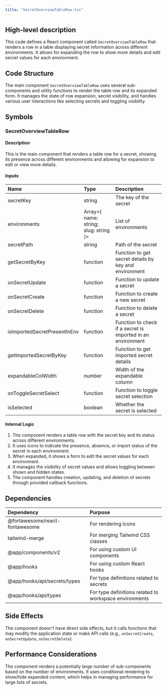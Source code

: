 ```yaml
---
title: "SecretOverviewTableRow.tsx"
---
```


## High-level description
This code defines a React component called `SecretOverviewTableRow` that renders a row in a table displaying secret information across different environments. It allows for expanding the row to show more details and edit secret values for each environment.

## Code Structure
The main component `SecretOverviewTableRow` uses several sub-components and utility functions to render the table row and its expanded form. It manages the state of row expansion, secret visibility, and handles various user interactions like selecting secrets and toggling visibility.

## Symbols

### SecretOverviewTableRow
#### Description
This is the main component that renders a table row for a secret, showing its presence across different environments and allowing for expansion to edit or view more details.

#### Inputs
| Name | Type | Description |
|:-----|:-----|:------------|
| secretKey | string | The key of the secret |
| environments | Array&lt;{ name: string; slug: string }&gt; | List of environments |
| secretPath | string | Path of the secret |
| getSecretByKey | function | Function to get secret details by key and environment |
| onSecretUpdate | function | Function to update a secret |
| onSecretCreate | function | Function to create a new secret |
| onSecretDelete | function | Function to delete a secret |
| isImportedSecretPresentInEnv | function | Function to check if a secret is imported in an environment |
| getImportedSecretByKey | function | Function to get imported secret details |
| expandableColWidth | number | Width of the expandable column |
| onToggleSecretSelect | function | Function to toggle secret selection |
| isSelected | boolean | Whether the secret is selected |

#### Internal Logic
1. The component renders a table row with the secret key and its status across different environments.
2. It uses icons to indicate the presence, absence, or import status of the secret in each environment.
3. When expanded, it shows a form to edit the secret values for each environment.
4. It manages the visibility of secret values and allows toggling between shown and hidden states.
5. The component handles creation, updating, and deletion of secrets through provided callback functions.

## Dependencies
| Dependency | Purpose |
|:-----------|:--------|
| @fortawesome/react-fontawesome | For rendering icons |
| tailwind-merge | For merging Tailwind CSS classes |
| @app/components/v2 | For using custom UI components |
| @app/hooks | For using custom React hooks |
| @app/hooks/api/secrets/types | For type definitions related to secrets |
| @app/hooks/api/types | For type definitions related to workspace environments |

## Side Effects
The component doesn't have direct side effects, but it calls functions that may modify the application state or make API calls (e.g., `onSecretCreate`, `onSecretUpdate`, `onSecretDelete`).

## Performance Considerations
The component renders a potentially large number of sub-components based on the number of environments. It uses conditional rendering to show/hide expanded content, which helps in managing performance for large lists of secrets.